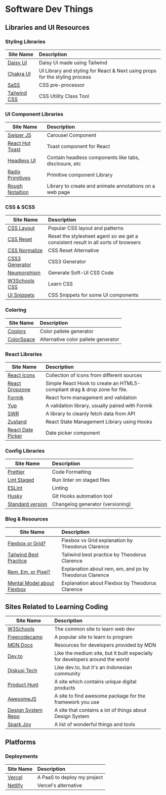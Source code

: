 # Software Dev Things

## Libraries and UI Resources

### Styling Libraries

| Site Name                                  | Description                                                     |
| ------------------------------------------ |:--------------------------------------------------------------- |
| [Daisy UI](https://daisyui.com/)           | Daisy UI made using Tailwind                                    |
| [Chakra UI](https://chakra-ui.com/)        | UI Library and styling for React & Next using props for the styling process |
| [SaSS](https://www.npmjs.com/package/sass) | CSS pre-processor                                               |
| [Tailwind CSS](https://tailwindcss.com/)   | CSS Utility Class Tool                                          |

### UI Component Libraries

| Site Name                                                                          | Description                                             |
| ---------------------------------------------------------------------------------- |:------------------------------------------------------- |
| [Swiper JS](https://www.npmjs.com/package/swiper)                                  | Carousel Component                                      |
| [React Hot Toast](https://www.npmjs.com/package/react-hot-toast)                   | Toast component for React                               |
| [Headless UI](https://headlessui.dev/)                                             | Contain headless components like tabs, disclosure, etc  |
| [Radix Primitives](https://www.radix-ui.com/docs/primitives/overview/introduction) | Primitive component Library                             |
| [Rough Notaition](https://roughnotation.com/)                                      | Library to create and animate annotations on a web page |

### CSS & SCSS

| Site Name                                                                           | Description                                                                       |
| ----------------------------------------------------------------------------------- |:--------------------------------------------------------------------------------- |
| [CSS Layout](https://csslayout.io/)                                                 | Popular CSS layout and patterns                                                   |
| [CSS Reset](https://meyerweb.com/eric/tools/css/reset/)                             | Reset the stylesheet agent so we get a consistent result in all sorts of browsers |
| [CSS Normalize](https://github.com/necolas/normalize.css/blob/master/normalize.css_) | CSS Reset Alternative                                                             |
| [CSS3 Generator](http://css3generator.com/)                                         | CSS3 Generator                                                                    |
| [Neumorphism](https://neumorphism.io/#e0e0e0)                                       | Generate Soft-UI CSS Code                                                         |
| [W3Schools CSS](https://www.w3schools.com/css/default.asp)                          | Learn CSS                                                                         |
| [UI Snippets](https://ui-snippets.dev/)                                             | CSS Snippets for some UI components                                               |

### Coloring

| Site Name                            | Description                         |
| ------------------------------------ |:----------------------------------- |
| [Coolors](https://coolors.co/)       | Color pallete generator             |
| [ColorSpace](https://mycolor.space/) | Alternative color pallete generator |

### React Libraries

| Site Name                                                 | Description                                                               |
| --------------------------------------------------------- |:------------------------------------------------------------------------- |
| [React Icons](https://react-icons.github.io/react-icons/) | Collection of icons from different sources                                |
| [React Dropzone](https://react-dropzone.js.org/)          | Simple React Hook to create an HTML5-compliant drag & drop zone for file. |
| [Formik](https://formik.org/)                             | React form management and validation                                      |
| [Yup](https://www.npmjs.com/package/yup)                  | A validation library, usually paired with Formik                          |
| [SWR](https://swr.vercel.app/)                            | A library to cleanly fetch data from API                                  |
| [Zustand](https://github.com/pmndrs/zustand)              | React State Management Library using Hooks                                |
| [React Date Picker](https://reactdatepicker.com/)         | Date picker component                                                     |

### Config Libraries

| Site Name                                                                      | Description                      |
| ------------------------------------------------------------------------------ |:-------------------------------- |
| [Prettier](https://prettier.io/)                                               | Code Formatting                  |
| [Lint Staged](https://eslint.org/)                                             | Run linter on staged files       |
| [ESLint](https://eslint.org/)                                                  | Linting                          |
| [Husky](https://github.com/typicode/husky)                                     | Git Hooks automation tool        |
| [Standard version](https://github.com/conventional-changelog/standard-version) | Changelog generator (versioning) |

### Blog & Resources

| Site Name                                                                              | Description                                             |
| -------------------------------------------------------------------------------------- |:------------------------------------------------------- |
| [Flexbox or Grid?](https://theodorusclarence.com/blog/btb-flexbox-grid)                | Flexbox vs Grid explanation by Theodorus Clarence       |
| [Tailwind Best Practice](https://theodorusclarence.com/blog/tailwindcss-best-practice) | Tailwind best practice by Theodorus Clarence            |
| [Rem, Em, or Pixel?](https://theodorusclarence.com/blog/btb-rem-em)                    | Explanation about rem, em, and px by Theodorus Clarence |
| [Mental Model about Flexbox](https://theodorusclarence.com/blog/btb-flex-mental-model) | Explanation about Flexbox by Theodorus Clarence         |

## Sites Related to Learning Coding

| Site Name                                            | Description                                                                   |
| ---------------------------------------------------- |:----------------------------------------------------------------------------- |
| [W3Schools](https://www.w3schools.com/)              | The common site to learn web dev                                              |
| [Freecodecamp](https://www.freecodecamp.org/)        | A popular site to learn to program                                            |
| [MDN Docs](https://developer.mozilla.org/en-US/)     | Resources for developers provided by MDN                                      |
| [Dev.to](https://dev.to/)                            | Like the medium site, but it built especially for developers around the world |
| [Diskusi Tech](http://Diskusi.tech)                  | Like dev.to, but it's an Indonesian community                                 |
| [Product Hunt](https://www.producthunt.com/)         | A site which contains unique digital products                                 |
| [AwesomeJS](https://awesomejs.dev/)                  | A site to find awesome package for the framework you use                      |
| [Design System Repo](https://designsystemsrepo.com/) | A site that contains a lot of things about Design System                      |
| [Spark Joy](https://github.com/sw-yx/spark-joy)      | A list of wonderful things and tools                                          |

## Platforms

### Deployments

| Site Name                           | Description                 |
| ----------------------------------- |:--------------------------- |
| [Vercel](https://vercel.com/)       | A PaaS to deploy my project |
| [Netlify](https://www.netlify.com/) | Vercel's alternative        |


